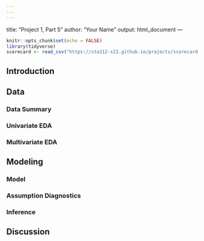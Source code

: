 ```yaml
---
---
---
```

title: "Project 1, Part 5"
author: "Your Name"
output: html_document
---

```r
knitr::opts_chunk$set(echo = FALSE)
library(tidyverse)
scorecard <- read_csv("https://sta112-s22.github.io/projects/scorecard.csv")
```

## Introduction



## Data


### Data Summary


### Univariate EDA


### Multivariate EDA




## Modeling


### Model


### Assumption Diagnostics


### Inference



## Discussion


